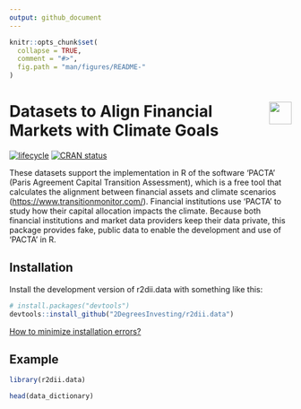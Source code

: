 ```yaml
---
output: github_document 
---
```

<!-- README.md is generated from README.Rmd. Please edit that file -->

```r
knitr::opts_chunk$set(
  collapse = TRUE,
  comment = "#>",
  fig.path = "man/figures/README-"
)
```

# <img src="https://i.imgur.com/3jITMq8.png" align="right" height=40 /> Datasets to Align Financial Markets with Climate Goals

<!-- badges: start -->
[![lifecycle](https://img.shields.io/badge/lifecycle-experimental-orange.svg)](https://www.tidyverse.org/lifecycle/#experimental)
[![CRAN status](https://www.r-pkg.org/badges/version/r2dii.data)](https://CRAN.R-project.org/package=r2dii.data)
<!-- badges: end -->

These datasets support the implementation in R of
the software 'PACTA' (Paris Agreement Capital Transition Assessment),
which is a free tool that calculates the alignment between financial
assets and climate scenarios (<https://www.transitionmonitor.com/>).
Financial institutions use 'PACTA' to study how their capital
allocation impacts the climate. Because both financial institutions
and market data providers keep their data private, this package
provides fake, public data to enable the development and use of
'PACTA' in R.

## Installation

Install the development version of r2dii.data with something like this:

```r
# install.packages("devtools")
devtools::install_github("2DegreesInvesting/r2dii.data")
```

[How to minimize installation errors?](https://gist.github.com/maurolepore/a0187be9d40aee95a43f20a85f4caed6#installation)

## Example 

```r
library(r2dii.data)

head(data_dictionary)
```



